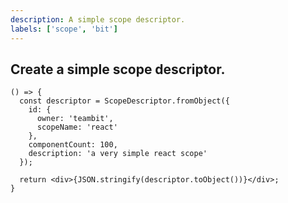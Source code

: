 ```yaml
---
description: A simple scope descriptor. 
labels: ['scope', 'bit']
---
```



## Create a simple scope descriptor.

```tsx live
() => {
  const descriptor = ScopeDescriptor.fromObject({
    id: {
      owner: 'teambit',
      scopeName: 'react'
    },
    componentCount: 100,
    description: 'a very simple react scope'
  });

  return <div>{JSON.stringify(descriptor.toObject())}</div>;
}
```